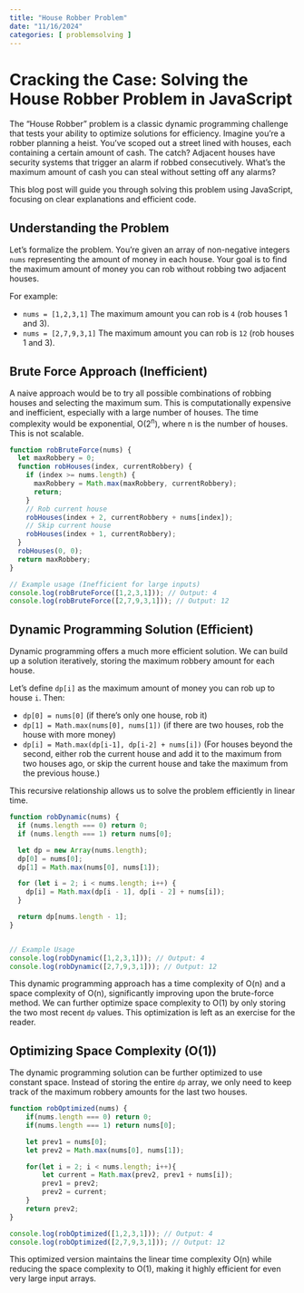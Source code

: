 ```yaml
---
title: "House Robber Problem"
date: "11/16/2024"
categories: [ problemsolving ]
---
```


# Cracking the Case: Solving the House Robber Problem in JavaScript

The "House Robber" problem is a classic dynamic programming challenge that tests your ability to optimize solutions for efficiency.  Imagine you're a robber planning a heist. You've scoped out a street lined with houses, each containing a certain amount of cash.  The catch? Adjacent houses have security systems that trigger an alarm if robbed consecutively.  What's the maximum amount of cash you can steal without setting off any alarms?

This blog post will guide you through solving this problem using JavaScript, focusing on clear explanations and efficient code.

## Understanding the Problem

Let's formalize the problem. You're given an array of non-negative integers `nums` representing the amount of money in each house.  Your goal is to find the maximum amount of money you can rob without robbing two adjacent houses.

For example:

* `nums = [1,2,3,1]`  The maximum amount you can rob is `4` (rob houses 1 and 3).
* `nums = [2,7,9,3,1]` The maximum amount you can rob is `12` (rob houses 1 and 3).


## Brute Force Approach (Inefficient)

A naive approach would be to try all possible combinations of robbing houses and selecting the maximum sum.  This is computationally expensive and inefficient, especially with a large number of houses. The time complexity would be exponential, O(2<sup>n</sup>), where n is the number of houses.  This is not scalable.

```javascript
function robBruteForce(nums) {
  let maxRobbery = 0;
  function robHouses(index, currentRobbery) {
    if (index >= nums.length) {
      maxRobbery = Math.max(maxRobbery, currentRobbery);
      return;
    }
    // Rob current house
    robHouses(index + 2, currentRobbery + nums[index]);
    // Skip current house
    robHouses(index + 1, currentRobbery);
  }
  robHouses(0, 0);
  return maxRobbery;
}

// Example usage (Inefficient for large inputs)
console.log(robBruteForce([1,2,3,1])); // Output: 4
console.log(robBruteForce([2,7,9,3,1])); // Output: 12
```


## Dynamic Programming Solution (Efficient)

Dynamic programming offers a much more efficient solution. We can build up a solution iteratively, storing the maximum robbery amount for each house.

Let's define `dp[i]` as the maximum amount of money you can rob up to house `i`.  Then:

* `dp[0] = nums[0]` (if there's only one house, rob it)
* `dp[1] = Math.max(nums[0], nums[1])` (if there are two houses, rob the house with more money)
* `dp[i] = Math.max(dp[i-1], dp[i-2] + nums[i])`  (For houses beyond the second, either rob the current house and add it to the maximum from two houses ago, or skip the current house and take the maximum from the previous house.)


This recursive relationship allows us to solve the problem efficiently in linear time.

```javascript
function robDynamic(nums) {
  if (nums.length === 0) return 0;
  if (nums.length === 1) return nums[0];

  let dp = new Array(nums.length);
  dp[0] = nums[0];
  dp[1] = Math.max(nums[0], nums[1]);

  for (let i = 2; i < nums.length; i++) {
    dp[i] = Math.max(dp[i - 1], dp[i - 2] + nums[i]);
  }

  return dp[nums.length - 1];
}


// Example Usage
console.log(robDynamic([1,2,3,1])); // Output: 4
console.log(robDynamic([2,7,9,3,1])); // Output: 12
```

This dynamic programming approach has a time complexity of O(n) and a space complexity of O(n), significantly improving upon the brute-force method.  We can further optimize space complexity to O(1) by only storing the two most recent `dp` values.  This optimization is left as an exercise for the reader.


## Optimizing Space Complexity (O(1))

The dynamic programming solution can be further optimized to use constant space. Instead of storing the entire `dp` array, we only need to keep track of the maximum robbery amounts for the last two houses.


```javascript
function robOptimized(nums) {
    if(nums.length === 0) return 0;
    if(nums.length === 1) return nums[0];

    let prev1 = nums[0];
    let prev2 = Math.max(nums[0], nums[1]);

    for(let i = 2; i < nums.length; i++){
        let current = Math.max(prev2, prev1 + nums[i]);
        prev1 = prev2;
        prev2 = current;
    }
    return prev2;
}

console.log(robOptimized([1,2,3,1])); // Output: 4
console.log(robOptimized([2,7,9,3,1])); // Output: 12
```

This optimized version maintains the linear time complexity O(n) while reducing the space complexity to O(1), making it highly efficient for even very large input arrays.

